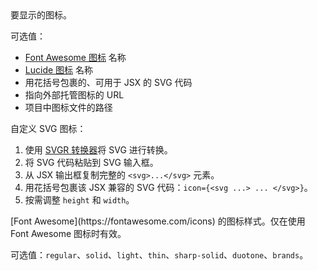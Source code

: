 <ResponseField name="icon" type="string" required>
  要显示的图标。
  
  可选值：
  - [Font Awesome 图标](https://fontawesome.com/icons) 名称
  - [Lucide 图标](https://lucide.dev/icons) 名称
  - 用花括号包裹的、可用于 JSX 的 SVG 代码
  - 指向外部托管图标的 URL
  - 项目中图标文件的路径
  
  自定义 SVG 图标：
  1. 使用 [SVGR 转换器](https://react-svgr.com/playground/)将 SVG 进行转换。
  1. 将 SVG 代码粘贴到 SVG 输入框。
  2. 从 JSX 输出框复制完整的 `<svg>...</svg>` 元素。
  3. 用花括号包裹该 JSX 兼容的 SVG 代码：`icon={<svg ...> ... </svg>}`。
  4. 按需调整 `height` 和 `width`。
</ResponseField>

<ResponseField name="iconType" type="string">
  [Font Awesome](https://fontawesome.com/icons) 的图标样式。仅在使用 Font Awesome 图标时有效。 
  
  可选值：`regular`、`solid`、`light`、`thin`、`sharp-solid`、`duotone`、`brands`。
</ResponseField>